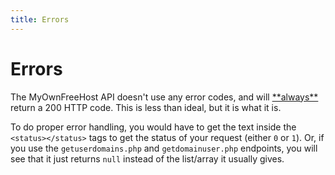 ```yaml
---
title: Errors
---
```



# Errors

<Callout type="warning" emoji="⚠️">
    The MyOwnFreeHost API doesn't use any error codes, and will <u>**always**</u> return a 200 HTTP code. This is less than ideal, but it is what it is.
</Callout>

To do proper error handling, you would have to get the text inside the `<status></status>` tags to get the status of your request (either `0` or `1`). Or, if you use the `getuserdomains.php` and `getdomainuser.php` endpoints, you will see that it just returns `null` instead of the list/array it usually gives.